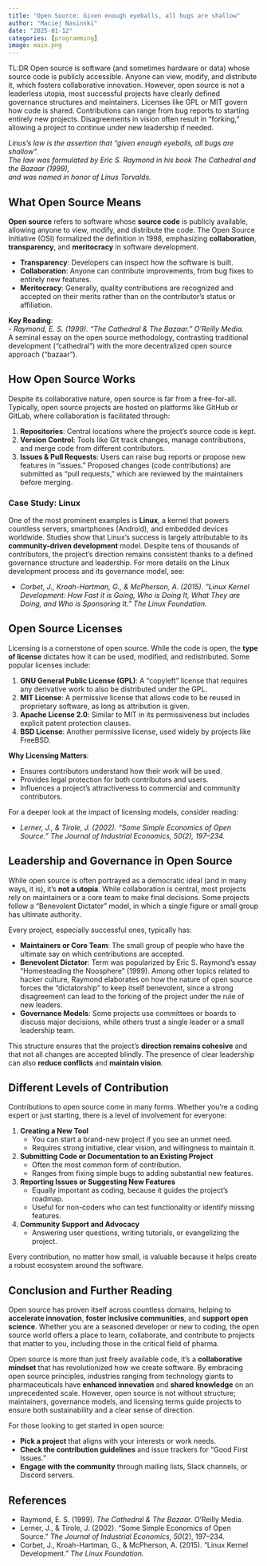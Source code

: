 ```yaml
---
title: "Open Source: Given enough eyeballs, all bugs are shallow"
author: "Maciej Nasinski"
date: "2025-01-12"
categories: [programming]
image: main.png
---
```


TL:DR Open source is software (and sometimes hardware or data) whose source code is publicly accessible. Anyone can view, modify, and distribute it, which fosters collaborative innovation. However, open source is not a leaderless utopia, most successful projects have clearly defined governance structures and maintainers. Licenses like GPL or MIT govern how code is shared. Contributions can range from bug reports to starting entirely new projects. Disagreements in vision often result in “forking,” allowing a project to continue under new leadership if needed.

*Linus's law is the assertion that "given enough eyeballs, all bugs are shallow".  
The law was formulated by Eric S. Raymond in his book The Cathedral and the Bazaar (1999),  
and was named in honor of Linus Torvalds.*

## What Open Source Means

**Open source** refers to software whose **source code** is publicly available, allowing anyone to view, modify, and distribute the code. The Open Source Initiative (OSI) formalized the definition in 1998, emphasizing **collaboration**, **transparency**, and **meritocracy** in software development.

- **Transparency**: Developers can inspect how the software is built.  
- **Collaboration**: Anyone can contribute improvements, from bug fixes to entirely new features.  
- **Meritocracy**: Generally, quality contributions are recognized and accepted on their merits rather than on the contributor’s status or affiliation.

**Key Reading**:  
- *Raymond, E. S. (1999). “The Cathedral & The Bazaar.” O’Reilly Media.*  
  A seminal essay on the open source methodology, contrasting traditional development (“cathedral”) with the more decentralized open source approach (“bazaar”).

## How Open Source Works

Despite its collaborative nature, open source is far from a free-for-all. Typically, open source projects are hosted on platforms like GitHub or GitLab, where collaboration is facilitated through:

1. **Repositories**: Central locations where the project’s source code is kept.  
2. **Version Control**: Tools like Git track changes, manage contributions, and merge code from different contributors.  
3. **Issues & Pull Requests**: Users can raise bug reports or propose new features in “issues.” Proposed changes (code contributions) are submitted as “pull requests,” which are reviewed by the maintainers before merging.

### Case Study: Linux

One of the most prominent examples is **Linux**, a kernel that powers countless servers, smartphones (Android), and embedded devices worldwide. Studies show that Linux’s success is largely attributable to its **community-driven development** model. Despite tens of thousands of contributors, the project’s direction remains consistent thanks to a defined governance structure and leadership. For more details on the Linux development process and its governance model, see:

- *Corbet, J., Kroah-Hartman, G., & McPherson, A. (2015). “Linux Kernel Development: How Fast it is Going, Who is Doing It, What They are Doing, and Who is Sponsoring It.” The Linux Foundation.*  

## Open Source Licenses

Licensing is a cornerstone of open source. While the code is open, the **type of license** dictates how it can be used, modified, and redistributed. Some popular licenses include:

1. **GNU General Public License (GPL)**: A “copyleft” license that requires any derivative work to also be distributed under the GPL.  
2. **MIT License**: A permissive license that allows code to be reused in proprietary software, as long as attribution is given.  
3. **Apache License 2.0**: Similar to MIT in its permissiveness but includes explicit patent protection clauses.  
4. **BSD License**: Another permissive license, used widely by projects like FreeBSD.

**Why Licensing Matters**:  

- Ensures contributors understand how their work will be used.  
- Provides legal protection for both contributors and users.  
- Influences a project’s attractiveness to commercial and community contributors.

For a deeper look at the impact of licensing models, consider reading:

- *Lerner, J., & Tirole, J. (2002). “Some Simple Economics of Open Source.” The Journal of Industrial Economics, 50(2), 197–234.*  

## Leadership and Governance in Open Source

While open source is often portrayed as a democratic ideal (and in many ways, it is), it’s **not a utopia**. While collaboration is central, most projects rely on maintainers or a core team to make final decisions. Some projects follow a “Benevolent Dictator" model, in which a single figure or small group has ultimate authority.

Every project, especially successful ones, typically has:

- **Maintainers or Core Team**: The small group of people who have the ultimate say on which contributions are accepted.  
- **Benevolent Dictator**: Term was popularized by Eric S. Raymond’s essay “Homesteading the Noosphere” (1999). Among other topics related to hacker culture, Raymond elaborates on how the nature of open source forces the “dictatorship” to keep itself benevolent, since a strong disagreement can lead to the forking of the project under the rule of new leaders.
- **Governance Models**: Some projects use committees or boards to discuss major decisions, while others trust a single leader or a small leadership team.

This structure ensures that the project’s **direction remains cohesive** and that not all changes are accepted blindly. The presence of clear leadership can also **reduce conflicts** and **maintain vision**.

## Different Levels of Contribution

Contributions to open source come in many forms. Whether you’re a coding expert or just starting, there is a level of involvement for everyone:

1. **Creating a New Tool**  
   - You can start a brand-new project if you see an unmet need.  
   - Requires strong initiative, clear vision, and willingness to maintain it.

2. **Submitting Code or Documentation to an Existing Project**  
   - Often the most common form of contribution.  
   - Ranges from fixing simple bugs to adding substantial new features.

3. **Reporting Issues or Suggesting New Features**  
   - Equally important as coding, because it guides the project’s roadmap.  
   - Useful for non-coders who can test functionality or identify missing features.

4. **Community Support and Advocacy**  
   - Answering user questions, writing tutorials, or evangelizing the project.

Every contribution, no matter how small, is valuable because it helps create a robust ecosystem around the software.

## Conclusion and Further Reading

Open source has proven itself across countless domains, helping to **accelerate innovation**, **foster inclusive communities**, and **support open science**. Whether you are a seasoned developer or new to coding, the open source world offers a place to learn, collaborate, and contribute to projects that matter to you, including those in the critical field of pharma.

Open source is more than just freely available code, it's a **collaborative mindset** that has revolutionized how we create software. By embracing open source principles, industries ranging from technology giants to pharmaceuticals have **enhanced innovation** and **shared knowledge** on an unprecedented scale. However, open source is not without structure; maintainers, governance models, and licensing terms guide projects to ensure both sustainability and a clear sense of direction.

For those looking to get started in open source:

- **Pick a project** that aligns with your interests or work needs.  
- **Check the contribution guidelines** and issue trackers for “Good First Issues.”  
- **Engage with the community** through mailing lists, Slack channels, or Discord servers. 

## References

- Raymond, E. S. (1999). *The Cathedral & The Bazaar.* O’Reilly Media.  
- Lerner, J., & Tirole, J. (2002). “Some Simple Economics of Open Source.” *The Journal of Industrial Economics, 50*(2), 197–234.  
- Corbet, J., Kroah-Hartman, G., & McPherson, A. (2015). “Linux Kernel Development.” *The Linux Foundation.*